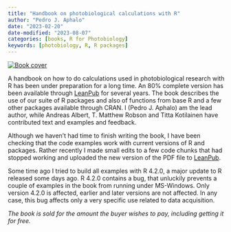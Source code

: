 ```yaml
---
title: "Handbook on photobiological calculations with R"
author: "Pedro J. Aphalo"
date: "2023-02-20"
date-modified: "2023-08-07"
categories: [books, R for Photobiology]
keywords: [photobiology, R, R packages]
---
```


[![Book cover](leanpub-r4photobiology.jpg)](https://leanpub.com/r4photobiology){width=33%}

A handbook on how to do calculations used in photobiological research with R has been under preparation for a long time. An 80% complete version has been available through [LeanPub](https://leanpub.com/r4photobiology) for several years. The book describes the use of our suite of R packages and also of functions from base R and a few other packages available through CRAN. I (Pedro J. Aphalo) am the lead author, while Andreas Albert, T. Matthew Robson and Titta Kotilainen have contributed text and examples and feedback.

Although we haven't had time to finish writing the book, I have been checking that the code examples work with current versions of R and packages. Rather recently I made small edits to a few code chunks that had stopped working and uploaded the new version of the PDF file to [LeanPub](https://leanpub.com/r4photobiology).

Some time ago I tried to build all examples with R 4.2.0, a major update to R released some days ago. R 4.2.0 contains a bug, that unluckily prevents a couple of examples in the book from running under MS-Windows. Only version 4.2.0 is affected, earlier and later versions are not affected. In any case, this bug affects only a very specific use related to data acquisition.

*The book is sold for the amount the buyer wishes to pay, including getting it for free.*

